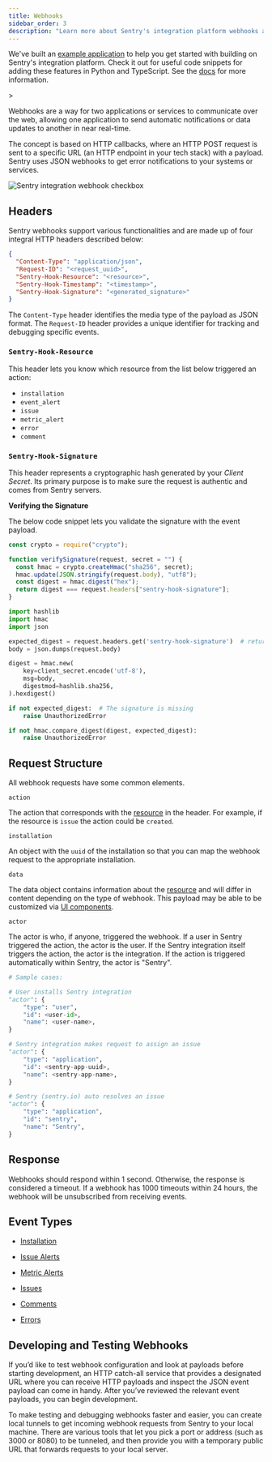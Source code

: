 ```yaml
---
title: Webhooks
sidebar_order: 3
description: "Learn more about Sentry's integration platform webhooks and how they allow your service to receive requests about specific resources, such as installation, issues, and alerts."
---
```


<Alert>

We've built an [example application](https://github.com/getsentry/integration-platform-example) to help you get started with building on Sentry's integration platform. Check it out for useful code snippets for adding these features in Python and TypeScript. See the [docs](/organization/integrations/integration-platform/#example-app) for more information.

</Alert>>

Webhooks are a way for two applications or services to communicate over the web, allowing one application to send automatic notifications or data updates to another in near real-time.

The concept is based on HTTP callbacks, where an HTTP POST request is sent to a specific URL (an HTTP endpoint in your tech stack) with a payload. Sentry uses JSON webhooks to get error notifications to your systems or services.

![Sentry integration webhook checkbox](./img/webhook-checkbox.png)

## Headers

Sentry webhooks support various functionalities and are made up of four integral HTTP headers described below:

```json
{
  "Content-Type": "application/json",
  "Request-ID": "<request_uuid>",
  "Sentry-Hook-Resource": "<resource>",
  "Sentry-Hook-Timestamp": "<timestamp>",
  "Sentry-Hook-Signature": "<generated_signature>"
}
```

The `Content-Type` header identifies the media type of the payload as JSON format. The `Request-ID` header provides a unique identifier for tracking and debugging specific events.

### `Sentry-Hook-Resource`

This header lets you know which resource from the list below triggered an action:

- `installation`
- `event_alert`
- `issue`
- `metric_alert`
- `error`
- `comment`

### `Sentry-Hook-Signature`

This header represents a cryptographic hash generated by your _Client Secret_. Its primary purpose is to make sure the request is authentic and comes from Sentry servers.

**Verifying the Signature**

The below code snippet lets you validate the signature with the event payload.

```javascript
const crypto = require("crypto");

function verifySignature(request, secret = "") {
  const hmac = crypto.createHmac("sha256", secret);
  hmac.update(JSON.stringify(request.body), "utf8");
  const digest = hmac.digest("hex");
  return digest === request.headers["sentry-hook-signature"];
}
```

```python
import hashlib
import hmac
import json

expected_digest = request.headers.get('sentry-hook-signature')  # returns None if header is missing
body = json.dumps(request.body)

digest = hmac.new(
    key=client_secret.encode('utf-8'),
    msg=body,
    digestmod=hashlib.sha256,
).hexdigest()

if not expected_digest:  # The signature is missing
    raise UnauthorizedError

if not hmac.compare_digest(digest, expected_digest):
    raise UnauthorizedError
```

## Request Structure

All webhook requests have some common elements.

`action`

The action that corresponds with the [resource](#sentry-hook-resource) in the header. For example, if the resource is `issue` the action could be `created`.

`installation`

An object with the `uuid` of the installation so that you can map the webhook request to the appropriate installation.

`data`

The data object contains information about the [resource](#sentry-hook-resource) and will differ in content depending on the type of webhook. This payload may be able to be customized via [UI components](/organization/integrations/integration-platform/ui-components).

`actor`

The actor is who, if anyone, triggered the webhook. If a user in Sentry triggered the action, the actor is the user. If the Sentry integration itself triggers the action, the actor is the integration. If the action is triggered automatically within Sentry, the actor is "Sentry".

```python
# Sample cases:

# User installs Sentry integration
"actor": {
    "type": "user",
    "id": <user-id>,
    "name": <user-name>,
}

# Sentry integration makes request to assign an issue
"actor": {
    "type": "application",
    "id": <sentry-app-uuid>,
    "name": <sentry-app-name>,
}

# Sentry (sentry.io) auto resolves an issue
"actor": {
    "type": "application",
    "id": "sentry",
    "name": "Sentry",
}
```

## Response

Webhooks should respond within 1 second. Otherwise, the response is considered a timeout. If a webhook has 1000 timeouts within 24 hours, the webhook will be unsubscribed from receiving events.

## Event Types

- [Installation](/organization/integrations/integration-platform/webhooks/installation/)

- [Issue Alerts](/organization/integrations/integration-platform/webhooks/issue-alerts/)

- [Metric Alerts](/organization/integrations/integration-platform/webhooks/metric-alerts/)

- [Issues](/organization/integrations/integration-platform/webhooks/issues/)

- [Comments](/organization/integrations/integration-platform/webhooks/comments/)

- [Errors](/organization/integrations/integration-platform/webhooks/errors/)

## Developing and Testing Webhooks

If you’d like to test webhook configuration and look at payloads before starting development, an HTTP catch-all service that provides a designated URL where you can receive HTTP payloads and inspect the JSON event payload can come in handy. After you’ve reviewed the relevant event payloads, you can begin development.

To make testing and debugging webhooks faster and easier, you can create local tunnels to get incoming webhook requests from Sentry to your local machine. There are various tools that let you pick a port or address (such as 3000 or 8080) to be tunneled, and then provide you with a temporary public URL that forwards requests to your local server.

